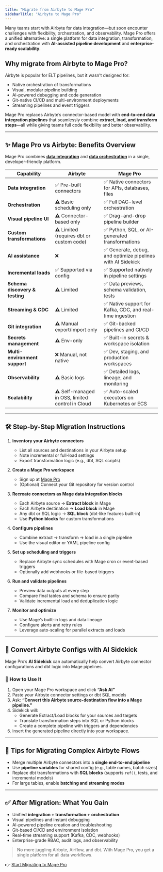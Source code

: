 ```yaml
---
title: "Migrate from Airbyte to Mage Pro"
sidebarTitle: "Airbyte to Mage Pro"
---
```

Many teams start with Airbyte for data integration—but soon encounter challenges with flexibility, orchestration, and observability. Mage Pro offers a unified alternative: a single platform for data integration, transformation, and orchestration with **AI-assisted pipeline development** and **enterprise-ready scalability**.

## Why migrate from Airbyte to Mage Pro?

Airbyte is popular for ELT pipelines, but it wasn't designed for:

- Native orchestration of transformations  
- Visual, modular pipeline building  
- AI-powered debugging and code generation  
- Git-native CI/CD and multi-environment deployments  
- Streaming pipelines and event triggers  

Mage Pro replaces Airbyte’s connector-based model with **end-to-end data integration pipelines** that seamlessly combine **extract, load, and transform steps**—all while giving teams full code flexibility and better observability.

---

## ✨ Mage Pro vs Airbyte: Benefits Overview

Mage Pro combines [**data integration**](/data-integrations/overview) and [**data orchestration**](/orchestration/triggers/triggering-pipelines) in a single, developer-friendly platform.

| Capability | Airbyte | Mage Pro |
|------------|---------|----------|
| **Data integration** | ✅ Pre-built connectors | ✅ Native connectors for APIs, databases, files |
| **Orchestration** | ⚠️ Basic scheduling only | ✅ Full DAG-level orchestration |
| **Visual pipeline UI** | ⚠️ Connector-based only | ✅ Drag-and-drop pipeline builder |
| **Custom transformations** | ⚠️ Limited (requires dbt or custom code) | ✅ Python, SQL, or AI-generated transformations |
| **AI assistance** | ❌ | ✅ Generate, debug, and optimize pipelines with AI Sidekick |
| **Incremental loads** | ✅ Supported via config | ✅ Supported natively in pipeline settings |
| **Schema discovery & testing** | ⚠️ Limited | ✅ Data previews, schema validation, tests |
| **Streaming & CDC** | ⚠️ Limited | ✅ Native support for Kafka, CDC, and real-time ingestion |
| **Git integration** | ⚠️ Manual export/import only | ✅ Git-backed pipelines and CI/CD |
| **Secrets management** | ⚠️ Env-only | ✅ Built-in secrets & workspace isolation |
| **Multi-environment support** | ❌ Manual, not native | ✅ Dev, staging, and production workspaces |
| **Observability** | ⚠️ Basic logs | ✅ Detailed logs, lineage, and monitoring |
| **Scalability** | ⚠️ Self-managed in OSS, limited control in Cloud | ✅ Auto-scaled executors on Kubernetes or ECS |

---

## 🛠️ Step-by-Step Migration Instructions

<Steps>

1. **Inventory your Airbyte connectors**  
   - List all sources and destinations in your Airbyte setup  
   - Note incremental or full-load settings  
   - Export transformation logic (e.g., dbt, SQL scripts)

2. **Create a Mage Pro workspace**  
   - Sign up at [Mage Pro](https://cloud.mage.ai)  
   - (Optional) Connect your Git repository for version control

3. **Recreate connectors as Mage data integration blocks**  
   - Each Airbyte source → **Extract block** in Mage  
   - Each Airbyte destination → **Load block** in Mage  
   - Any dbt or SQL logic → **SQL block** (dbt-like features built-in)  
   - Use **Python blocks** for custom transformations

4. **Configure pipelines**  
   - Combine extract → transform → load in a single pipeline  
   - Use the visual editor or YAML pipeline config

5. **Set up scheduling and triggers**  
   - Replace Airbyte sync schedules with Mage cron or event-based triggers  
   - Optionally add webhooks or file-based triggers

6. **Run and validate pipelines**  
   - Preview data outputs at every step  
   - Compare final tables and schema to ensure parity  
   - Validate incremental load and deduplication logic

7. **Monitor and optimize**  
   - Use Mage’s built-in logs and data lineage  
   - Configure alerts and retry rules  
   - Leverage auto-scaling for parallel extracts and loads

</Steps>

---

## 🤖 Convert Airbyte Configs with AI Sidekick

Mage Pro’s **AI Sidekick** can automatically help convert Airbyte connector configurations and dbt logic into Mage pipelines.

### 🔧 How to Use It

1. Open your Mage Pro workspace and click **“Ask AI”**  
2. Paste your Airbyte connector settings or dbt SQL models  
3. Ask: **“Convert this Airbyte source-destination flow into a Mage pipeline.”**  
4. Sidekick will:
   - Generate Extract/Load blocks for your sources and targets  
   - Translate transformation steps into SQL or Python blocks  
   - Create a complete pipeline with triggers and dependencies  
5. Insert the generated pipeline directly into your workspace.

---

## 🧠 Tips for Migrating Complex Airbyte Flows

- Merge multiple Airbyte connectors into a **single end-to-end pipeline**  
- Use **pipeline variables** for shared config (e.g., table names, batch sizes)  
- Replace dbt transformations with **SQL blocks** (supports `ref()`, tests, and incremental models)  
- For large tables, enable **batching and streaming modes**

---

## ✅ After Migration: What You Gain

- Unified **integration + transformation + orchestration**  
- Visual pipelines and instant debugging  
- AI-powered pipeline creation and troubleshooting  
- Git-based CI/CD and environment isolation  
- Real-time streaming support (Kafka, CDC, webhooks)  
- Enterprise-grade RBAC, audit logs, and observability  

> No more juggling Airbyte, Airflow, and dbt. With Mage Pro, you get a single platform for all data workflows.

👉 [Start Migrating to Mage Pro](/production/mage/pro#migrating-to-mage-pro)
